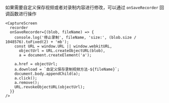 如果需要自定义保存视频或者对录制内容进行修改，可以通过 `onSaveRecorder` 回调函数进行操作

```tsx
<CaptureScreen
  recorder
  onSaveRecorder={(blob, fileName) => {
    console.log('停止录制', fileName, 'size:', (blob.size / 1048576).toFixed(2) + 'mb');
    const URL = window.URL || window.webkitURL,
      objectUrl = URL.createObjectURL(blob),
      a = document.createElement('a');

    a.href = objectUrl;
    a.download = `自定义保存录制视频方法-${fileName}`;
    document.body.appendChild(a);
    a.click();
    a.remove();
    URL.revokeObjectURL(objectUrl);
  }}
/>
```
